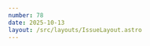 ```yaml
---
number: 78
date: 2025-10-13
layout: /src/layouts/IssueLayout.astro
---
```



<Title title={`Issue ${frontmatter.number}`} date={frontmatter.date} />

<NewsletterSponsorSlot
  title="​​Run your entire CI/CD pipeline in AWS​​"
  url={`https://aws.amazon.com/blogs/aws/announcing-amazon-ec2-m4-and-m4-pro-mac-instances?utm_campaign=mac&utm_content=001&utm_id=iosci&utm_medium=banner&utm_source=newsletter`}
  description="Modernize your iOS CI/CD workflows with access to the latest Apple silicon through the new Amazon EC2 M4 instances, ideal for building and testing iOS apps at any scale.
Now with up to 20% better build performance than M2 instances."
  image="https://d2thv89fb05cma.cloudfront.net/ioscinewsletter/images/aws-logo-black.png"
  imageDark="https://d2thv89fb05cma.cloudfront.net/ioscinewsletter/images/aws-logo-white.png"
/>

## SwiftLeeds 2025

Hey everyone! I hope you’ve all had a fantastic couple of weeks — welcome to another issue of the newsletter!

I have just come back from the **5th edition of SwiftLeeds** and I have to say that it somehow keeps getting better every year. I want to use this opportunity to thank [Adam Rush](https://x.com/Adam9Rush) and the team for organizing such an amazing conference and for having me ❤️.

The conference ran super smoothly, the talk show and the talks were great, I was able to catch up with good friends and meet a lot of new people and, in classing SwiftLeeds style, there was a good amount of Karaoke too 🎤.

This year I also had the chance to **give a talk on the second day**, which I really enjoyed. I gave my revisited Instruments talk **updated for Xcode 26** where **I diagnosed and fixed some real NowPlaying performance issues live on stage**.

I really enjoy giving this talk at different conferences as it helps bring **the often overlooked power of Instruments to the top of people's minds** through practical examples.

I would like to hear your thoughts: **How familiar are you with instruments? Would you be interested in a performance-focused webinar? **Let me know by replying to this week's issue!

Now, let's dive into today's issue 👀...

### [​⚠️ Don't lose access to the App Store Connect API, sign the new agreement!​](https://x.com/helm_app/status/1976278173957619804?utm_source=ioscinewsletter&utm_medium=web&utm_campaign=issue_78)

Apple has just revised the **Apple Developer Program License Agreement** to support updated policies and to provide clarification on existing ones.

As you might know, having signed and acknowledged the latest agreement is a requirement to use the App Store Connect API, so if you rely on using it (in [Helm](https://x.com/helm_app) for example 😜), **make sure you sign it before the 23rd of October**.

### [​🚨 CircleCI Xcode version deprecations​](https://circleci.com/changelog/deprecation-of-eol-xcode-versions?utm_source=ioscinewsletter&utm_medium=web&utm_campaign=issue_78)

Following their Xcode image retention policy, [CircleCI](https://x.com/circleci) will soon be **deprecating a set of Xcode images** that are no longer supported by the platform.

If [CircleCI](https://x.com/circleci) is your CI/CD provider, I would thoroughly encourage you to check out their article and **update your CI if needed** before the Xcode versions are deprecated on the** 7th of November**.

### [🧪 How to test Swift CLIs using GitHub Actions​](https://www.ioscoffeebreak.com/issue/issue59?utm_source=ioscinewsletter&utm_medium=web&utm_campaign=issue_78)

Swift is a great language to build the tooling that accompanies your app's project. It is **type-safe**, has a **low memory footprint** and, most importantly, it is** a language that you and your team will be familiar with.**

If you have already built a tool and are wondering how to **automate the process of testing it**, you need to check out the latest edition of [Tiago Henriques](https://x.com/tiagodhenriques)' [iOS Coffee Break newsletter](https://www.ioscoffeebreak.com/issue/issue59?utm_source=ioscinewsletter&utm_medium=web&utm_campaign=issue_78).

### [​🐙 GitHub Dependabot upcoming deprecations​](https://github.blog/changelog/2025-10-07-upcoming-changes-to-github-dependabot-pull-request-comment-commands?utm_source=ioscinewsletter&utm_medium=web&utm_campaign=issue_78)

GitHub have just announced that several Dependabot-specific pull request comment commands **will be deprecated** in favor of GitHub’s native pull request features and functionality **on the 27th of January 2026**.

If you use any of the commands listed in the post, make sure you check out the migration guide before the deprecation date.
